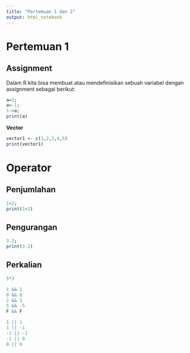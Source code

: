 ---
title: "Pertemuan 1 dan 2"
output: html_notebook
---

# Pertemuan 1

## Assignment

Dalam R kita bisa membuat atau mendefinisikan sebuah variabel dengan assignment sebagai berikut:

```{r}
a=1;
a<-1;
1->a;
print(a)
```

**Vector**

```{r}
vector1 <- c(1,2,3,4,5)
print(vector1)
```

# Operator

## Penjumlahan

```{r}
1+2;
print(1+2)
```

## Pengurangan

```{r}
3-2;
print(3-2)

```

## Perkalian

```{r}
5*3

```

```{r}
1 && 1
0 && 0
2 && 3
5 && -5
F && F
```

```{r}
1 || 1
1 || -1
-1 || -1
-1 || 0
0 || 0
```

```{r}

```
